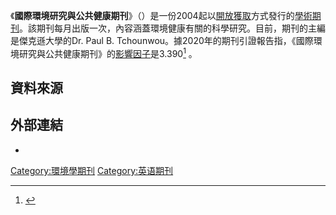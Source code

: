 {{Infobox journal
| title = 國際環境研究與公共健康期刊<br/>International Journal of Environmental Research and Public Health
| cover = 
| discipline = 環境健康
| language     = [[英文|英文]]
| abbreviation = Int. J. Environ. Res. Publ. Health.
| publisher = Multidisciplinary Digital Publishing Institute
| country =
| frequency = 月刊
| history = 2004年至今
| impact = 3.390
| impact-year = 2020
| openaccess = 是
| website = http://www.mdpi.com/journal/ijerph/
| ISSN = 1660-4601
}}

《'''國際環境研究與公共健康期刊'''》（{{lang|en|International Journal of Environmental Research and Public Health}}）是一份2004起以[[開放獲取|開放獲取]]方式發行的[[學術期刊|學術期刊]]。該期刊每月出版一次，內容涵蓋環境健康有關的科學研究。目前，期刊的主編是傑克遜大學的Dr. Paul B. Tchounwou。據2020年的期刊引證報告指，《國際環境研究與公共健康期刊》的[[影響因子|影響因子]]是3.390<ref>{{cite book |year=2013 |chapter=INT J ENV RES PUB HE |title=2012 Journal Citation Reports |publisher=Thomson Reuters |edition=Science |accessdate=2013-07-15 |series=Web of Science |postscript=.}}</ref>
。

== 資料來源 ==
{{reflist}}

== 外部連結 ==
* {{Official|1=http://www.mdpi.com/journal/ijerph/}}


[[Category:環境學期刊|Category:環境學期刊]]
[[Category:英语期刊|Category:英语期刊]]